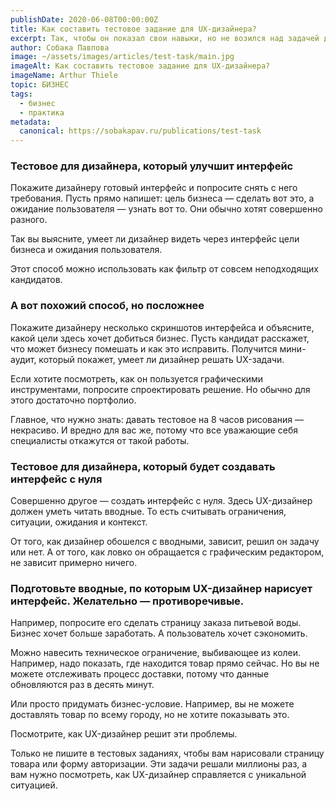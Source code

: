 ```yaml
---
publishDate: 2020-06-08T00:00:00Z
title: Как составить тестовое задание для UX-дизайнера?
excerpt: Так, чтобы он показал свои навыки, но не возился над задачей два дня.
author: Собака Павлова
image: ~/assets/images/articles/test-task/main.jpg
imageAlt: Как составить тестовое задание для UX-дизайнера?
imageName: Arthur Thiele
topic: БИЗНЕС
tags:
  - бизнес
  - практика
metadata:
  canonical: https://sobakapav.ru/publications/test-task
---
```



### Тестовое для дизайнера, который улучшит интерфейс

Покажите дизайнеру готовый интерфейс и попросите снять с него требования. Пусть прямо напишет: цель бизнеса — сделать вот это, а ожидание пользователя — узнать вот то. Они обычно хотят совершенно разного.

Так вы выясните, умеет ли дизайнер видеть через интерфейс цели бизнеса и ожидания пользователя.

Этот способ можно использовать как фильтр от совсем неподходящих кандидатов.

### А вот похожий способ, но посложнее

Покажите дизайнеру несколько скриншотов интерфейса и объясните, какой цели здесь хочет добиться бизнес. Пусть кандидат расскажет, что может бизнесу помешать и как это исправить. Получится мини-аудит, который покажет, умеет ли дизайнер решать UX-задачи.

Если хотите посмотреть, как он пользуется графическими инструментами, попросите спроектировать решение. Но обычно для этого достаточно портфолио.

Главное, что нужно знать: давать тестовое на 8 часов рисования — некрасиво. И вредно для вас же, потому что все уважающие себя специалисты откажутся от такой работы.

### Тестовое для дизайнера, который будет создавать интерфейс с нуля

Совершенно другое — создать интерфейс с нуля. Здесь UX-дизайнер должен уметь читать вводные. То есть считывать ограничения, ситуации, ожидания и контекст.

От того, как дизайнер обошелся с вводными, зависит, решил он задачу или нет. А от того, как ловко он обращается с графическим редактором, не зависит примерно ничего.

### Подготовьте вводные, по которым UX-дизайнер нарисует интерфейс. Желательно — противоречивые.

Например, попросите его сделать страницу заказа питьевой воды. Бизнес хочет больше заработать. А пользователь хочет сэкономить.

Можно навесить техническое ограничение, выбивающее из колеи. Например, надо показать, где находится товар прямо сейчас. Но вы не можете отслеживать процесс доставки, потому что данные обновляются раз в десять минут.

Или просто придумать бизнес-условие. Например, вы не можете доставлять товар по всему городу, но не хотите показывать это.

Посмотрите, как UX-дизайнер решит эти проблемы.

Только не пишите в тестовых заданиях, чтобы вам нарисовали страницу товара или форму авторизации. Эти задачи решали миллионы раз, а вам нужно посмотреть, как UX-дизайнер справляется с уникальной ситуацией.

